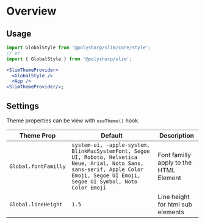 
<Meta title="Global/Global Style" component={GlobalStyle} />

# Overview

## Usage

```jsx
import GlobalStyle from '@polysharp/slim/core/style';
// or
import { GlobalStyle } from '@polysharp/slim';

<SlimThemeProvider>
  <GlobalStyle />
  <App />
<SlimThemeProvider/>;
```

## Settings

Theme properties can be view with `useTheme()` hook.

| Theme Prop           | Default                                                                                                                                                                              | Description                            |
| -------------------- | ------------------------------------------------------------------------------------------------------------------------------------------------------------------------------------ | -------------------------------------- |
| `Global.fontFamilly` | `system-ui, -apple-system, BlinkMacSystemFont, Segoe UI, Roboto, Helvetica Neue, Arial, Noto Sans, sans-serif, Apple Color Emoji, Segoe UI Emoji, Segoe UI Symbol, Noto Color Emoji` | Font familly apply to the HTML Element |
| `Global.lineHeight`  | `1.5`                                                                                                                                                                                | Line height for html sub elements      |
